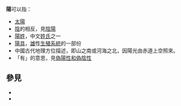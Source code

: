 '''陽'''可以指：
*[[太陽|太陽]]
*[[陰|陰]]的相反，見[[陰陽|陰陽]]
*[[陽姓|陽姓]]，中文[[姓氏|姓氏]]之一
*[[陰莖|陽具]]，[[雄|雄]]性[[生殖系統|生殖系統]]的一部份
*中國古代地理方位描述，即山之南或河海之北，因陽光由赤道上空照來{{citation needed}}。
*「有」的意思，見[[偽陽性和偽陰性|偽陽性和偽陰性]]

== 參見 ==
* {{Lookfrom|陽}}
* {{Lookfrom|阳}}

{{消歧義|Cat=一字消歧義|Y}}